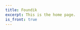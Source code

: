 ```yaml
---
title: Foundik
excerpt: This is the home page.
is_front: true
---
```


<Head name = "Foundik"/>
<Cover />

<Section 
  id="offers"
  heading="What do we offer?"
  sx={{ paddingY: 128}}
  >
  <Offers />
</Section>

<Section 
  id="pricing"
  heading="Pricing" sx={{
  bg: "muted",
  paddingY: 128
}}>
  <Pricing />
</Section>

<Section 
    id="get-started"
    heading = "Getting started"
    >
    <GettingStarted />
</Section>

<Section
  id="contact"
  heading="Contact"
  sx={{
    bg: "muted",
    paddingY: 128
  }}>
  <Contact />
</Section>

